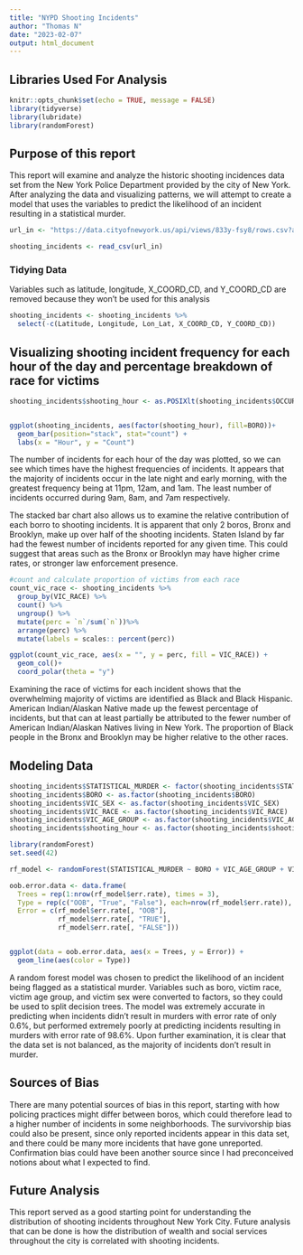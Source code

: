 ---
title: "NYPD Shooting Incidents"
author: "Thomas N"
date: "2023-02-07"
output: html_document
---

## Libraries Used For Analysis
```{r setup}
knitr::opts_chunk$set(echo = TRUE, message = FALSE)
library(tidyverse)
library(lubridate)
library(randomForest)
```

## Purpose of this report

This report will examine and analyze the historic shooting incidences data set from the New York Police Department provided by the city of New York.  After analyzing the data and visualizing patterns, we will attempt to create a model that uses the variables to predict the likelihood of an incident resulting in a statistical murder.

```{r get_NYPD_data}
url_in <- "https://data.cityofnewyork.us/api/views/833y-fsy8/rows.csv?accessType=DOWNLOAD"
```

```{r import_data}
shooting_incidents <- read_csv(url_in)
```
### Tidying Data
Variables such as latitude, longitude, X_COORD_CD, and Y_COORD_CD are removed because they won't be used for this analysis

```{r tidy_data}
shooting_incidents <- shooting_incidents %>%
  select(-c(Latitude, Longitude, Lon_Lat, X_COORD_CD, Y_COORD_CD))
```


## Visualizing shooting incident frequency for each hour of the day and percentage breakdown of race for victims

```{r graph_shooting_hour_freq}
shooting_incidents$shooting_hour <- as.POSIXlt(shooting_incidents$OCCUR_TIME)$hour


ggplot(shooting_incidents, aes(factor(shooting_hour), fill=BORO))+
  geom_bar(position="stack", stat="count") +
  labs(x = "Hour", y = "Count")
```


The number of incidents for each hour of the day was plotted, so we can see which times have the highest frequencies of incidents.  It appears that the majority of incidents occur in the late night and early morning, with the greatest frequency being at 11pm, 12am, and 1am.  The least number of incidents occurred during 9am, 8am, and 7am respectively.

The stacked bar chart also allows us to examine the relative contribution of each borro to shooting incidents.  It is apparent that only 2 boros, Bronx and Brooklyn, make up over half of the shooting incidents.  Staten Island by far had the fewest number of incidents reported for any given time. This could suggest that areas such as the Bronx or Brooklyn may have higher crime rates, or stronger law enforcement presence.
```{r transform_race_data}
#count and calculate proportion of victims from each race
count_vic_race <- shooting_incidents %>%
  group_by(VIC_RACE) %>%
  count() %>%
  ungroup() %>%
  mutate(perc = `n`/sum(`n`))%>%
  arrange(perc) %>%
  mutate(labels = scales:: percent(perc))

```

```{r plot_vic_race}
ggplot(count_vic_race, aes(x = "", y = perc, fill = VIC_RACE)) +
  geom_col()+
  coord_polar(theta = "y")
```


Examining the race of victims for each incident shows that the overwhelming majority of victims are identified as Black and Black Hispanic. American Indian/Alaskan Native made up the fewest percentage of incidents, but that can at least partially be attributed to the fewer number of American Indian/Alaskan Natives living in New York.  The proportion of Black people in the Bronx and Brooklyn may be higher relative to the other races.


## Modeling Data
```{r convert_factor}
shooting_incidents$STATISTICAL_MURDER <- factor(shooting_incidents$STATISTICAL_MURDER_FLAG)
shooting_incidents$BORO <- as.factor(shooting_incidents$BORO)
shooting_incidents$VIC_SEX <- as.factor(shooting_incidents$VIC_SEX)
shooting_incidents$VIC_RACE <- as.factor(shooting_incidents$VIC_RACE)
shooting_incidents$VIC_AGE_GROUP <- as.factor(shooting_incidents$VIC_AGE_GROUP)
shooting_incidents$shooting_hour <- as.factor(shooting_incidents$shooting_hour)

```

``` {r random_forest_model}
library(randomForest)
set.seed(42)

rf_model <- randomForest(STATISTICAL_MURDER ~ BORO + VIC_AGE_GROUP + VIC_RACE + VIC_SEX + shooting_hour, data = shooting_incidents, proximity=TRUE)

```

```{r graph_rf}
oob.error.data <- data.frame(
  Trees = rep(1:nrow(rf_model$err.rate), times = 3),
  Type = rep(c("OOB", "True", "False"), each=nrow(rf_model$err.rate)),
  Error = c(rf_model$err.rate[, "OOB"],
            rf_model$err.rate[, "TRUE"],
            rf_model$err.rate[, "FALSE"]))


ggplot(data = oob.error.data, aes(x = Trees, y = Error)) +
  geom_line(aes(color = Type))
```

A random forest model was chosen to predict the likelihood of an incident being flagged as a statistical murder.  Variables such as boro, victim race, victim age group, and victim sex were converted to factors, so they could be used to split decision trees.  The model was extremely accurate in predicting when incidents didn't result in murders with error rate of only 0.6%, but performed extremely poorly at predicting incidents resulting in murders with error rate of 98.6%.  Upon further examination, it is clear that the data set is not balanced, as the majority of incidents don't result in murder.


## Sources of Bias
There are many potential sources of bias in this report, starting with how policing practices might differ between boros, which could therefore lead to a higher number of incidents in some neighborhoods.  The survivorship bias could also be present, since only reported incidents appear in this data set, and there could be many more incidents that have gone unreported.  Confirmation bias could have been another source since I had preconceived notions about what I expected to find.

## Future Analysis
This report served as a good starting point for understanding the distribution of shooting incidents throughout New York City.  Future analysis that can be done is how the distribution of wealth and social services throughout the city is correlated with shooting incidents.